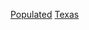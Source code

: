 {{United States state settlements}}
{{GeoGroup|level=2}}
{{Commons category|Populated places in Texas}}

[[Category:德克薩斯州地理|Populated]]
[[Category:美國各州聚居地|Texas]]